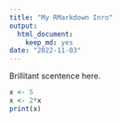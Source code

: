 ```yaml
---
title: "My RMarkdown Inro"
output: 
  html_document: 
    keep_md: yes
date: "2022-11-03"
---
```


Brillitant scentence here.

```r
x <- 5
x <- 2*x
print(x)
```


